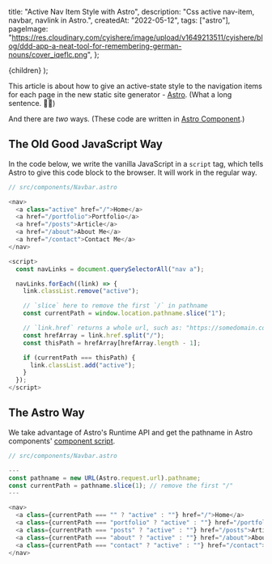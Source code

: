 
  title: "Active Nav Item Style with Astro",
  description: "Css active nav-item, navbar, navlink in Astro.",
  createdAt: "2022-05-12",
  tags: ["astro"],
  pageImage:
    "https://res.cloudinary.com/cyishere/image/upload/v1649213511/cyishere/blog/ddd-app-a-neat-tool-for-remembering-german-nouns/cover_iqeflc.png",
};

  <PostLayout meta={meta}>{children}</PostLayout>
);

This article is about how to give an active-state style to the navigation items for each page in the new static site generator - [Astro](https://astro.build). (What a long sentence. 😮‍💨)

And there are _two_ ways. (These code are written in [Astro Component](https://docs.astro.build/en/core-concepts/astro-components/#overview).)

## The Old Good JavaScript Way

In the code below, we write the vanilla JavaScript in a `script` tag, which tells Astro to give this code block to the browser. It will work in the regular way.

```javascript
// src/components/Navbar.astro

<nav>
  <a class="active" href="/">Home</a>
  <a href="/portfolio">Portfolio</a>
  <a href="/posts">Article</a>
  <a href="/about">About Me</a>
  <a href="/contact">Contact Me</a>
</nav>

<script>
  const navLinks = document.querySelectorAll("nav a");

  navLinks.forEach((link) => {
    link.classList.remove("active");

    // `slice` here to remove the first `/` in pathname
    const currentPath = window.location.pathname.slice("1");

    // `link.href` returns a whole url, such as: "https://somedomain.com/posts" and we just need the last part
    const hrefArray = link.href.split("/");
    const thisPath = hrefArray[hrefArray.length - 1];

    if (currentPath === thisPath) {
      link.classList.add("active");
    }
  });
</script>
```

## The Astro Way

We take advantage of Astro's Runtime API and get the pathname in Astro components' [component script](https://docs.astro.build/en/core-concepts/astro-components/#the-component-script).

```javascript
// src/components/Navbar.astro

---
const pathname = new URL(Astro.request.url).pathname;
const currentPath = pathname.slice(1); // remove the first "/"
---

<nav>
  <a class={currentPath === "" ? "active" : ""} href="/">Home</a>
  <a class={currentPath === "portfolio" ? "active" : ""} href="/portfolio">Portfolio</a>
  <a class={currentPath === "posts" ? "active" : ""} href="/posts">Article</a>
  <a class={currentPath === "about" ? "active" : ""} href="/about">About Me</a>
  <a class={currentPath === "contact" ? "active" : ""} href="/contact">Contact Me</a>
</nav>
```
